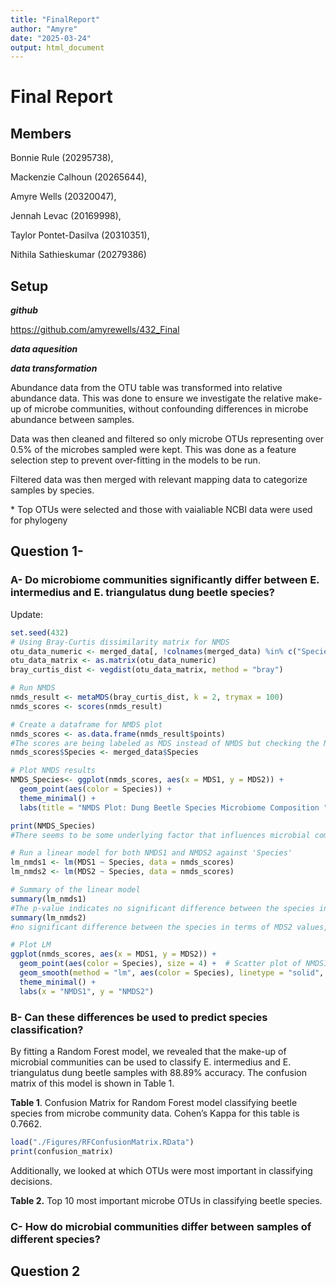 ```yaml
---
title: "FinalReport"
author: "Amyre"
date: "2025-03-24"
output: html_document
---
```


# Final Report

## Members

Bonnie Rule (20295738),

Mackenzie Calhoun (20265644),

Amyre Wells (20320047),

Jennah Levac (20169998),

Taylor Pontet-Dasilva (20310351),

Nithila Sathieskumar (20279386)

## Setup

***github***

<https://github.com/amyrewells/432_Final>

***data aquesition***

***data transformation***

Abundance data from the OTU table was transformed into relative abundance data. This was done to ensure we investigate the relative make-up of microbe communities, without confounding differences in microbe abundance between samples.

Data was then cleaned and filtered so only microbe OTUs representing over 0.5% of the microbes sampled were kept. This was done as a feature selection step to prevent over-fitting in the models to be run.

Filtered data was then merged with relevant mapping data to categorize samples by species.

\* Top OTUs were selected and those with vaialiable NCBI data were used for phylogeny

## Question 1- 

### A- Do microbiome communities significantly differ between E. intermedius and E. triangulatus dung beetle species?

Update:

```r
set.seed(432)
# Using Bray-Curtis dissimilarity matrix for NMDS
otu_data_numeric <- merged_data[, !colnames(merged_data) %in% c("Species"), drop = FALSE]  
otu_data_matrix <- as.matrix(otu_data_numeric)
bray_curtis_dist <- vegdist(otu_data_matrix, method = "bray")

# Run NMDS
nmds_result <- metaMDS(bray_curtis_dist, k = 2, trymax = 100)
nmds_scores <- scores(nmds_result)

# Create a dataframe for NMDS plot
nmds_scores <- as.data.frame(nmds_result$points)
#The scores are being labeled as MDS instead of NMDS but checking the NMDS_results do #confirm monoMDS (the default for NMDS) is being used.Not sure why the axes are now #referred to as MDS in the dataframe
nmds_scores$Species <- merged_data$Species 

# Plot NMDS results
NMDS_Species<- ggplot(nmds_scores, aes(x = MDS1, y = MDS2)) +
  geom_point(aes(color = Species)) + 
  theme_minimal() + 
  labs(title = "NMDS Plot: Dung Beetle Species Microbiome Composition ", x = "NMDS1", y = "NMDS2")

print(NMDS_Species)
#There seems to be some underlying factor that influences microbial communities. #There's no clear association between  dung beetle species and microbial communities.
```

```r
# Run a linear model for both NMDS1 and NMDS2 against 'Species'
lm_nmds1 <- lm(MDS1 ~ Species, data = nmds_scores)
lm_nmds2 <- lm(MDS2 ~ Species, data = nmds_scores)

# Summary of the linear model
summary(lm_nmds1)
#The p-value indicates no significant difference between the species in terms of MDS1 values, meaning species E. inter does not explain the variation in microbiome composition along the NMDS1 axis.
summary(lm_nmds2)
#no significant difference between the species in terms of MDS2 values, meaning species E. triang does not explain the variation in microbiome composition along the NMDS2 axis.

# Plot LM
ggplot(nmds_scores, aes(x = MDS1, y = MDS2)) +
  geom_point(aes(color = Species), size = 4) +  # Scatter plot of NMDS1 vs Species
  geom_smooth(method = "lm", aes(color = Species), linetype = "solid", se = FALSE) +
  theme_minimal() +
  labs(x = "NMDS1", y = "NMDS2")
```

### B- Can these differences be used to predict species classification?

By fitting a Random Forest model, we revealed that the make-up of microbial communities can be used to classify E. intermedius and E. triangulatus dung beetle samples with 88.89% accuracy. The confusion matrix of this model is shown in Table 1.

**Table 1**. Confusion Matrix for Random Forest model classifying beetle species from microbe community data. Cohen's Kappa for this table is 0.7662.

```r
load("./Figures/RFConfusionMatrix.RData")
print(confusion_matrix)
```

Additionally, we looked at which OTUs were most important in classifying decisions.

**Table 2.** Top 10 most important microbe OTUs in classifying beetle species.

### C- How do microbial communities differ between samples of different species?

##  Question 2
